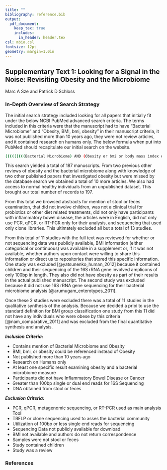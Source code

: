---
title: ""
bibliography: reference.bib
output:
  pdf_document:
    keep_tex: true
    includes:
      in_header: header.tex
csl: mbio.csl
fontsize: 12pt
geometry: margin=1.0in
---

## Supplementary Text 1: Looking for a Signal in the Noise: Revisiting Obesity and the Microbiome

Marc A Sze and Patrick D Schloss


### In-Depth Overview of Search Strategy

The initial search strategy included looking for all papers that initially fit under the below NCBI PubMed advanced search criteria.  The terms included in this criteria were that the manuscript had to have "Bacterial Microbiome" and "Obesity, BMI, bmi, obesity" in their manuscript criteria, it was not published more than 10 years ago, they were not review articles, and it contained research on humans only.  The below formula when put into PubMed should recapitulate our initial search on the website.

```{bash, eval=FALSE}
(((((((((Bacterial Microbiome) AND (Obesity or bmi or body mass index or BMI or obesity) AND "last 10 years"[PDat] AND Humans[Mesh])) NOT review[ptyp]) AND "last 10 years"[PDat] AND Humans[Mesh])) AND "last 10 years"[PDat] AND Humans[Mesh])) AND "last 10 years"[PDat] AND Humans[Mesh])
```

This search yielded a total of 187 manuscripts.  From two previous other reviews of obesity and the bacterial microbiome along with knowledge of two other published papers that investigated obesity but were missed by the database search we obtained a total of 10 more articles. We also had access to normal healthy individuals from an unpublished dataset. This brought our total number of records to 197.  

From this total we browsed abstracts for mention of stool or feces examination, that did not involve children, was not a clinical trial for probiotics or other diet related treatments, did not only have participants with inflammatory bowel disease, the articles were in English, did not only use PCR, qPCR, or RT-PCR only for their analysis, and sequencing that used only clone libraries.  This ultimately excluded all but a total of 13 studies.

From this total of 11 studies with the full text was reviewed for whether or not sequencing data was publicly available, BMI information (either categorical or continuous) was available in a supplement or, if it was not available, whether authors upon contact were willing to share this information or direct us to repositories that stored this specific information.  One study was excluded [@yatsunenko_human_2012] because it contained children and their sequencing of the 16S rRNA gene involved amplicons of only 100bp in length.  They also did not have obesity as part of their results in the actual published manuscript.  The second study was excluded because it did not use 16S rRNA gene sequencing for their bacterial microbiome analysis [@arumugam_enterotypes_2011].  

Once these 2 studies were excluded there was a total of 11 studies in the qualitative synthesis of the analysis.  Because we decided a prioi to use the standard definition for BMI group classification one study from this 11 did not have any individuals who were obese by this criteria [@nam_comparative_2011] and was excluded from the final quantitative synthesis and analysis.  

***Inclusion Criteria:***

* Contains mention of Bacterial Microbiome and Obesity
* BMI, bmi, or obesity could be referenced instead of Obesity
* Not published more than 10 years ago
* Research on Humans only
* At least one specific result examining obesity and a bacterial microbiome measure
* Participants did not have Inflammatory Bowel Disease or Cancer
* Greater than 100bp single or dual end reads for 16S Sequencing
* DNA obtained from stool or feces


***Exclusion Criteria:***

* PCR, qPCR, metagenomic sequencing, or RT-PCR used as main analysis Tool
* TRFLP or clone sequencing used to asses the bacterial community
* Utilization of 100bp or less single end reads for sequencing
* Sequencing Data not publicly available for download
* BMI not available and authors do not return correspondence
* Samples were not stool or feces
* Study contained children
* Study was a review


### References
